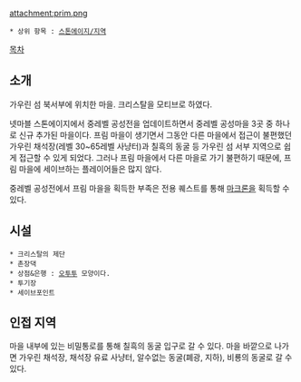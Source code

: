 attachment:prim.png

 * 상위 항목 : [[스톤에이지/지역]]

[[목차]]
== 소개 ==
가우린 섬 북서부에 위치한 마을. 크리스탈을 모티브로 하였다.

넷마블 스톤에이지에서 중레벨 공성전을 업데이트하면서 중레벨 공성마을 3곳 중 하나로 신규 추가된 마을이다. 프림 마을이 생기면서 그동안 다른 마을에서 접근이 불편했던 가우린 채석장(레벨 30~65레벨 사냥터)과 칠흑의 동굴 등 가우린 섬 서부 지역으로 쉽게 접근할 수 있게 되었다. 그러나 프림 마을에서 다른 마을로 가기 불편하기 때문에, 프림 마을에 세이브하는 플레이어들은 많지 않다.

중레벨 공성전에서 프림 마을을 획득한 부족은 전용 퀘스트를 통해 [[마크론]]을 획득할 수 있다.

== 시설 ==
 * 크리스탈의 제단
 * 촌장댁
 * 상점&은행 : [[오투투]] 모양이다.
 * 투기장
 * 세이브포인트

== 인접 지역 ==
마을 내부에 있는 비밀통로를 통해 칠흑의 동굴 입구로 갈 수 있다.
마을 바깥으로 나가면 가우린 채석장, 채석장 유료 사냥터, 알수없는 동굴(폐광, 지하), 비룡의 동굴로 갈 수 있다.
